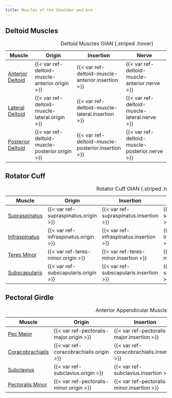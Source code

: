 ```yaml
---
title: Muscles of the Shoulder and Arm
---
```


## Deltoid Muscles

| Muscle  | Origin | Insertion | Nerve | Action |
|------|--------|-------|----------|--------|
| [Anterior Deltoid]({{< var ref-deltoid-muscle-anterior.path >}}) | {{< var ref-deltoid-muscle-anterior.origin >}} | {{< var ref-deltoid-muscle-anterior.insertion >}} | {{< var ref-deltoid-muscle-anterior.nerve >}} | {{< var ref-deltoid-muscle-anterior.action >}} |
| [Lateral Deltoid]({{< var ref-deltoid-muscle-lateral.path >}}) | {{< var ref-deltoid-muscle-lateral.origin >}} | {{< var ref-deltoid-muscle-lateral.insertion >}} | {{< var ref-deltoid-muscle-lateral.nerve >}} | {{< var ref-deltoid-muscle-lateral.action >}} |
| [Posterior Deltoid]({{< var ref-deltoid-muscle-posterior.path >}}) | {{< var ref-deltoid-muscle-posterior.origin >}} | {{< var ref-deltoid-muscle-posterior.insertion >}} | {{< var ref-deltoid-muscle-posterior.nerve >}} | {{< var ref-deltoid-muscle-posterior.action >}} |

: Deltoid Muscles OIAN {.striped .hover}

## Rotator Cuff

| Muscle  | Origin | Insertion | Nerve | Action |
|------|--------|-------|----------|--------|
| [Supraspinatus]({{< var ref-supraspinatus.path >}}) | {{< var ref-supraspinatus.origin >}} | {{< var ref-supraspinatus.insertion >}} | {{< var ref-supraspinatus.nerve >}} | {{< var ref-supraspinatus.action >}} |
| [Infraspinatus]({{< var ref-infraspinatus.path >}}) | {{< var ref-infraspinatus.origin >}} | {{< var ref-infraspinatus.insertion >}} | {{< var ref-infraspinatus.nerve >}} | {{< var ref-infraspinatus.action >}} |
| [Teres Minor]({{< var ref-teres-minor.path >}}) | {{< var ref-teres-minor.origin >}} | {{< var ref-teres-minor.insertion >}} | {{< var ref-teres-minor.nerve >}} | {{< var ref-teres-minor.action >}} |
| [Subscapularis]({{< var ref-subscapularis.path >}}) | {{< var ref-subscapularis.origin >}} | {{< var ref-subscapularis.insertion >}} | {{< var ref-subscapularis.nerve >}} | {{< var ref-subscapularis.action >}} |

: Rotator Cuff OIAN {.striped .hover}


## Pectoral Girdle



| Muscle  | Origin | Insertion | Nerve | Action |
|------|--------|-------|----------|--------|
| [Pec Major]({{< var ref-pectoralis-major.path >}}) | {{< var ref-pectoralis-major.origin >}} | {{< var ref-pectoralis-major.insertion >}} | {{< var ref-pectoralis-major.nerve >}} | {{< var ref-pectoralis-major.action >}} |
| [Coracobrachialis]({{< var ref-coracobrachialis.path >}}) | {{< var ref-coracobrachialis.origin >}} | {{< var ref-coracobrachialis.insertion >}} | {{< var ref-coracobrachialis.nerve >}} | {{< var ref-coracobrachialis.action >}} |
| [Subclavius]({{< var ref-subclavius.path >}}) | {{< var ref-subclavius.origin >}} | {{< var ref-subclavius.insertion >}} | {{< var ref-subclavius.nerve >}} | {{< var ref-subclavius.action >}} |
| [Pectoralis Minor]({{< var ref-pectoralis-minor.path >}}) | {{< var ref-pectoralis-minor.origin >}} | {{< var ref-pectoralis-minor.insertion >}} | {{< var ref-pectoralis-minor.nerve >}} | {{< var ref-pectoralis-minor.action >}} |


: Anterior Appendicular Muscles {.striped .hover}



